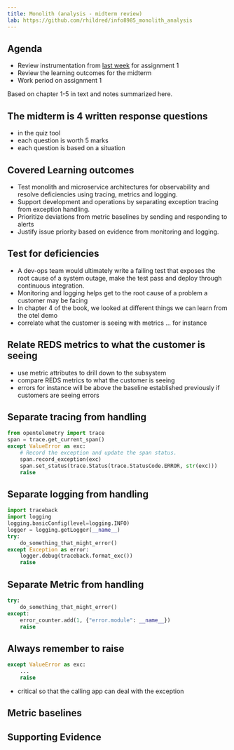 ---
title: Monolith (analysis - midterm review)
lab: https://github.com/rhildred/info8985_monolith_analysis
---
## Agenda

- Review instrumentation from [last week](`r rmarkdown::metadata$lab`) for assignment 1
- Review the learning outcomes for the midterm
- Work period on assignment 1

Based on chapter 1-5 in text and notes summarized here.

## The midterm is 4 written response questions

- in the quiz tool
- each question is worth 5 marks
- each question is based on a situation

## Covered Learning outcomes

- Test monolith and microservice architectures for observability and resolve deficiencies using tracing, metrics and logging.
- Support development and operations by separating exception tracing from exception handling.
- Prioritize deviations from metric baselines by sending and responding to alerts
- Justify issue priority based on evidence from monitoring and logging.

## Test for deficiencies

- A dev-ops team would ultimately write a failing test that exposes the root cause of a system outage, make the test pass and deploy through continuous integration.
- Monitoring and logging helps get to the root cause of a problem a customer may be facing
- In chapter 4 of the book, we looked at different things we can learn from the otel demo
- correlate what the customer is seeing with metrics ... for instance

## Relate REDS metrics to what the customer is seeing

- use metric attributes to drill down to the subsystem
- compare REDS metrics to what the customer is seeing
- errors for instance will be above the baseline established previously if customers are seeing errors

## Separate tracing from handling

```python
from opentelemetry import trace
span = trace.get_current_span()
except ValueError as exc:
    # Record the exception and update the span status.
    span.record_exception(exc)
    span.set_status(trace.Status(trace.StatusCode.ERROR, str(exc)))
    raise
```

## Separate logging from handling

```python
import traceback
import logging
logging.basicConfig(level=logging.INFO)
logger = logging.getLogger(__name__)
try:
    do_something_that_might_error()
except Exception as error:
    logger.debug(traceback.format_exc())
    raise
```

## Separate Metric from handling

```python
try:
    do_something_that_might_error()
except:
    error_counter.add(1, {"error.module": __name__})
    raise
```

## Always remember to raise

```python
except ValueError as exc:
    ...
    raise
```
- critical so that the calling app can deal with the exception


## Metric baselines

## Supporting Evidence
